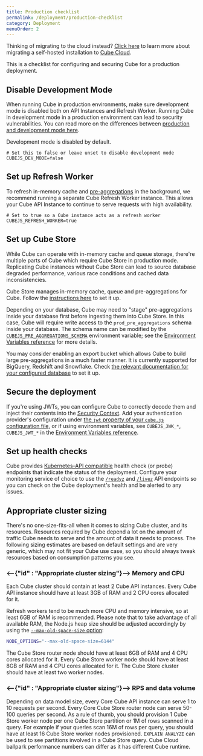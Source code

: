 ```yaml
---
title: Production checklist
permalink: /deployment/production-checklist
category: Deployment
menuOrder: 2
---
```


<InfoBox>

Thinking of migrating to the cloud instead? [Click
here][blog-migrate-to-cube-cloud] to learn more about migrating a self-hosted
installation to [Cube Cloud][link-cube-cloud].

</InfoBox>

This is a checklist for configuring and securing Cube for a production
deployment.

## Disable Development Mode

When running Cube in production environments, make sure development mode is
disabled both on API Instances and Refresh Worker. Running Cube in development
mode in a production environment can lead to security vulnerabilities. You can
read more on the differences between [production and development mode
here][link-cubejs-dev-vs-prod].

<InfoBox>

Development mode is disabled by default.

</InfoBox>

```dotenv
# Set this to false or leave unset to disable development mode
CUBEJS_DEV_MODE=false
```

## Set up Refresh Worker

To refresh in-memory cache and [pre-aggregations][ref-schema-ref-preaggs] in the
background, we recommend running a separate Cube Refresh Worker instance. This
allows your Cube API Instance to continue to serve requests with high
availability.

```dotenv
# Set to true so a Cube instance acts as a refresh worker
CUBEJS_REFRESH_WORKER=true
```

## Set up Cube Store

<WarningBox>

While Cube can operate with in-memory cache and queue storage, there're multiple
parts of Cube which require Cube Store in production mode. Replicating Cube
instances without Cube Store can lead to source database degraded performance,
various race conditions and cached data inconsistencies.

</WarningBox>

Cube Store manages in-memory cache, queue and pre-aggregations for Cube. Follow
the [instructions here][ref-caching-cubestore] to set it up.

Depending on your database, Cube may need to "stage" pre-aggregations inside
your database first before ingesting them into Cube Store. In this case, Cube
will require write access to the `prod_pre_aggregations` schema inside your
database. The schema name can be modified by the
[`CUBEJS_PRE_AGGREGATIONS_SCHEMA`][ref-conf-ref-env-preaggs-schema] environment
variable; see the [Environment Variables reference][ref-env-vars] for more
details.

<InfoBox>

You may consider enabling an export bucket which allows Cube to build large
pre-aggregations in a much faster manner. It is currently supported for
BigQuery, Redshift and Snowflake. Check [the relevant documentation for your
configured database][ref-config-connect-db] to set it up.

</InfoBox>

## Secure the deployment

If you're using JWTs, you can configure Cube to correctly decode them and inject
their contents into the [Security Context][ref-sec-ctx]. Add your authentication
provider's configuration under [the `jwt` property of your `cube.js`
configuration file][ref-config-jwt], or if using environment variables, see
`CUBEJS_JWK_*`, `CUBEJS_JWT_*` in the [Environment Variables
reference][ref-env-vars].

## Set up health checks

Cube provides [Kubernetes-API compatible][link-k8s-healthcheck-api] health check
(or probe) endpoints that indicate the status of the deployment. Configure your
monitoring service of choice to use the [`/readyz`][ref-api-readyz] and
[`/livez`][ref-api-livez] API endpoints so you can check on the Cube
deployment's health and be alerted to any issues.

## Appropriate cluster sizing

There's no one-size-fits-all when it comes to sizing Cube cluster, and its
resources. Resources required by Cube depend a lot on the amount of traffic Cube
needs to serve and the amount of data it needs to process. The following sizing
estimates are based on default settings and are very generic, which may not fit
your Cube use case, so you should always tweak resources based on consumption
patterns you see.

### <--{"id" : "Appropriate cluster sizing"}--> Memory and CPU

Each Cube cluster should contain at least 2 Cube API instances. Every Cube API
instance should have at least 3GB of RAM and 2 CPU cores allocated for it.

Refresh workers tend to be much more CPU and memory intensive, so at least 6GB
of RAM is recommended. Please note that to take advantage of all available RAM,
the Node.js heap size should be adjusted accordingly by using the
[`--max-old-space-size` option][node-heap-size]:

```sh
NODE_OPTIONS="--max-old-space-size=6144"
```

[node-heap-size]:
  https://nodejs.org/api/cli.html#--max-old-space-sizesize-in-megabytes

The Cube Store router node should have at least 6GB of RAM and 4 CPU cores
allocated for it. Every Cube Store worker node should have at least 8GB of RAM
and 4 CPU cores allocated for it. The Cube Store cluster should have at least
two worker nodes.

### <--{"id" : "Appropriate cluster sizing"}--> RPS and data volume

Depending on data model size, every Core Cube API instance can serve 1 to 10
requests per second. Every Core Cube Store router node can serve 50-100 queries
per second. As a rule of thumb, you should provision 1 Cube Store worker node
per one Cube Store partition or 1M of rows scanned in a query. For example if
your queries scan 16M of rows per query, you should have at least 16 Cube Store
worker nodes provisioned. `EXPLAIN ANALYZE` can be used to see partitions
involved in a Cube Store query. Cube Cloud ballpark performance numbers can
differ as it has different Cube runtime.

[blog-migrate-to-cube-cloud]:
  https://cube.dev/blog/migrating-from-self-hosted-to-cube-cloud/
[link-caddy]: https://caddyserver.com/
[link-cube-cloud]: https://cubecloud.dev
[link-cubejs-dev-vs-prod]: /configuration/overview#development-mode
[link-k8s-healthcheck-api]:
  https://kubernetes.io/docs/reference/using-api/health-checks/
[link-kong]: https://konghq.com/kong/
[link-nginx]: https://www.nginx.com/
[link-nginx-docs]: https://nginx.org/en/docs/http/configuring_https_servers.html
[ref-config-connect-db]: /connecting-to-the-database
[ref-caching-cubestore]: /caching/running-in-production
[ref-conf-ref-env-cachequeue-driver]:
  /reference/environment-variables#cubejs-cache-and-queue-driver
[ref-conf-ref-env-preaggs-schema]:
  /reference/environment-variables#cubejs-pre-aggregations-schema
[ref-env-vars]: /reference/environment-variables
[ref-schema-ref-preaggs]: /schema/reference/pre-aggregations
[ref-api-scheduled-refresh]: /rest-api#v-1-run-scheduled-refresh
[ref-sec-ctx]: /security/context
[ref-config-jwt]: /config#jwt
[ref-api-readyz]: /rest-api#readyz
[ref-api-livez]: /rest-api#livez

